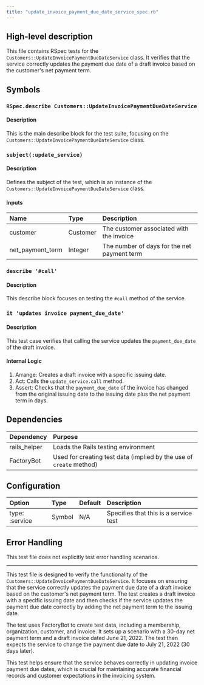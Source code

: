 ```yaml
---
title: "update_invoice_payment_due_date_service_spec.rb"
---
```


## High-level description
This file contains RSpec tests for the `Customers::UpdateInvoicePaymentDueDateService` class. It verifies that the service correctly updates the payment due date of a draft invoice based on the customer's net payment term.

## Symbols

### `RSpec.describe Customers::UpdateInvoicePaymentDueDateService`
#### Description
This is the main describe block for the test suite, focusing on the `Customers::UpdateInvoicePaymentDueDateService` class.

### `subject(:update_service)`
#### Description
Defines the subject of the test, which is an instance of the `Customers::UpdateInvoicePaymentDueDateService` class.

#### Inputs
| Name | Type | Description |
|:-----|:-----|:------------|
| customer | Customer | The customer associated with the invoice |
| net_payment_term | Integer | The number of days for the net payment term |

### `describe '#call'`
#### Description
This describe block focuses on testing the `#call` method of the service.

### `it 'updates invoice payment_due_date'`
#### Description
This test case verifies that calling the service updates the `payment_due_date` of the draft invoice.

#### Internal Logic
1. Arrange: Creates a draft invoice with a specific issuing date.
2. Act: Calls the `update_service.call` method.
3. Assert: Checks that the `payment_due_date` of the invoice has changed from the original issuing date to the issuing date plus the net payment term in days.

## Dependencies
| Dependency | Purpose |
|:-----------|:--------|
| rails_helper | Loads the Rails testing environment |
| FactoryBot | Used for creating test data (implied by the use of `create` method) |

## Configuration
| Option | Type | Default | Description |
|:-------|:-----|:--------|:------------|
| type: :service | Symbol | N/A | Specifies that this is a service test |

## Error Handling
This test file does not explicitly test error handling scenarios.

___

This test file is designed to verify the functionality of the `Customers::UpdateInvoicePaymentDueDateService`. It focuses on ensuring that the service correctly updates the payment due date of a draft invoice based on the customer's net payment term. The test creates a draft invoice with a specific issuing date and then checks if the service updates the payment due date correctly by adding the net payment term to the issuing date.

The test uses FactoryBot to create test data, including a membership, organization, customer, and invoice. It sets up a scenario with a 30-day net payment term and a draft invoice dated June 21, 2022. The test then expects the service to change the payment due date to July 21, 2022 (30 days later).

This test helps ensure that the service behaves correctly in updating invoice payment due dates, which is crucial for maintaining accurate financial records and customer expectations in the invoicing system.